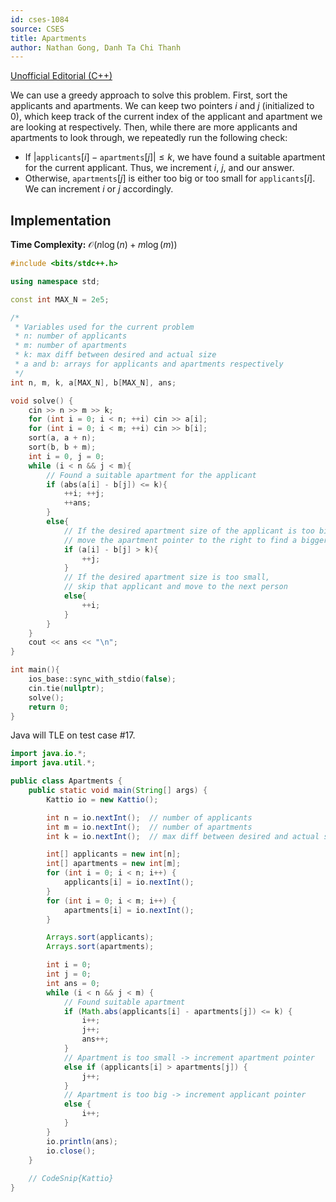 ---
id: cses-1084
source: CSES
title: Apartments
author: Nathan Gong, Danh Ta Chi Thanh
---

[Unofficial Editorial (C++)](https://codeforces.com/blog/entry/83295)

We can use a greedy approach to solve this problem. First, sort the applicants
and apartments. We can keep two pointers $i$ and $j$ (initialized to 0),
which keep track of the current index of the applicant and apartment we are
looking at respectively. Then, while there are more applicants and apartments to
look through, we repeatedly run the following check:

- If $|\texttt{applicants}[i] - \texttt{apartments}[j]| \leq k$, we have found a
  suitable apartment for the current applicant. Thus, we increment $i$, $j$, and
  our answer.
- Otherwise, $\texttt{apartments}[j]$ is either too big or too small for
  $\texttt{applicants}[i]$. We can increment $i$ or $j$ accordingly.

## Implementation

**Time Complexity:** $\mathcal{O}(n\log(n)+m\log(m))$

<LanguageSection>

<CPPSection>

```cpp
#include <bits/stdc++.h>

using namespace std;

const int MAX_N = 2e5;

/*	
 * Variables used for the current problem
 * n: number of applicants
 * m: number of apartments
 * k: max diff between desired and actual size
 * a and b: arrays for applicants and apartments respectively
 */
int n, m, k, a[MAX_N], b[MAX_N], ans;

void solve() {
	cin >> n >> m >> k;
	for (int i = 0; i < n; ++i) cin >> a[i];
	for (int i = 0; i < m; ++i) cin >> b[i];
	sort(a, a + n);
	sort(b, b + m);
	int i = 0, j = 0;
	while (i < n && j < m){
		// Found a suitable apartment for the applicant
		if (abs(a[i] - b[j]) <= k){
			++i; ++j;
			++ans;
		}
		else{
			// If the desired apartment size of the applicant is too big,
			// move the apartment pointer to the right to find a bigger one
			if (a[i] - b[j] > k){
				++j;
			}
			// If the desired apartment size is too small,
			// skip that applicant and move to the next person
			else{
				++i;
			}
		}
	}
	cout << ans << "\n";
}

int main(){
	ios_base::sync_with_stdio(false);
	cin.tie(nullptr);
	solve();
	return 0;
}
```

</CPPSection>

<JavaSection>

<Warning>
Java will TLE on test case #17.
</Warning>

```java
import java.io.*;
import java.util.*;

public class Apartments {
	public static void main(String[] args) {
		Kattio io = new Kattio();

		int n = io.nextInt();  // number of applicants
		int m = io.nextInt();  // number of apartments
		int k = io.nextInt();  // max diff between desired and actual size

		int[] applicants = new int[n];
		int[] apartments = new int[m];
		for (int i = 0; i < n; i++) {
			applicants[i] = io.nextInt();
		}
		for (int i = 0; i < m; i++) {
			apartments[i] = io.nextInt();
		}

		Arrays.sort(applicants);
		Arrays.sort(apartments);

		int i = 0;
		int j = 0;
		int ans = 0;
		while (i < n && j < m) {
			// Found suitable apartment
			if (Math.abs(applicants[i] - apartments[j]) <= k) {
				i++;
				j++;
				ans++;
			}
			// Apartment is too small -> increment apartment pointer
			else if (applicants[i] > apartments[j]) {
				j++;
			}
			// Apartment is too big -> increment applicant pointer
			else {
				i++;
			}
		}
		io.println(ans);
		io.close();
	}
	
	// CodeSnip{Kattio}
}
```

</JavaSection>

</LanguageSection>
